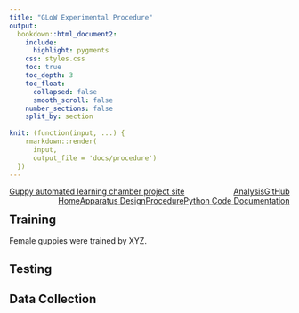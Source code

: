 ```yaml
---
title: "GLoW Experimental Procedure"
output:
  bookdown::html_document2:
    include:
      highlight: pygments
    css: styles.css
    toc: true
    toc_depth: 3
    toc_float: 
      collapsed: false
      smooth_scroll: false
    number_sections: false
    split_by: section
    
knit: (function(input, ...) {
    rmarkdown::render(
      input,
      output_file = 'docs/procedure')
  })
---
```


<div class="topnav">
  <a href="index.html">Guppy automated learning chamber project site</a>
    <a href="https://github.com/wyatt-toure/guppy-automated-learning-chamber" style = "float: right;">GitHub</a>
    <a href="analysis.html" style = "float: right;">Analysis</a>
    <a href="python-code-documentation.html" style = "float: right;">Python Code Documentation</a>
    <a class="active" href="procedure.html" style = "float: right;">Procedure</a>
    <a href="apparatus-setup.html"style = "float: right;">Apparatus Design</a>
    <a href="index.html" style = "float: right;">Home</a>
</div>

## Training

Female guppies were trained by XYZ.

## Testing

## Data Collection

<div class="tocify-extend-page" data-unique="tocify-extend-page" style="height: 0;"></div>
